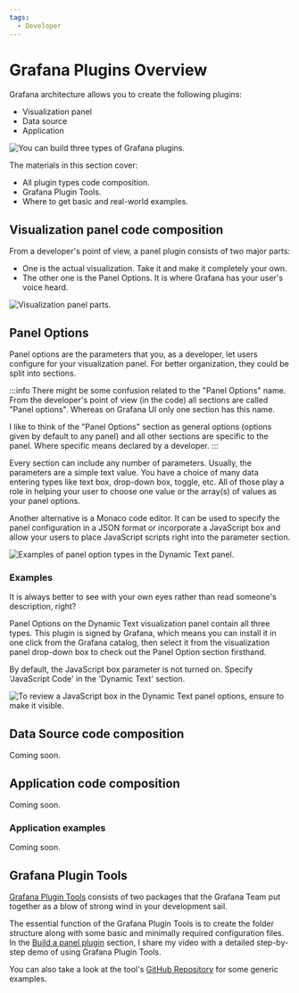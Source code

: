 ```yaml
---
tags:
  - Developer
---
```



# Grafana Plugins Overview

Grafana architecture allows you to create the following plugins:

- Visualization panel
- Data source
- Application

<Image
  title="You can build three types of Grafana plugins."
  src="/img/grafana/plugin-types.png"
/>

The materials in this section cover:

- All plugin types code composition.
- Grafana Plugin Tools.
- Where to get basic and real-world examples.

## Visualization panel code composition

From a developer's point of view, a panel plugin consists of two major parts:

- One is the actual visualization. Take it and make it completely your own.
- The other one is the Panel Options. It is where Grafana has your user's voice heard.

<Image
  title="Visualization panel parts."
  src="/img/grafana/details-panel.png"
/>

## Panel Options

Panel options are the parameters that you, as a developer, let users configure for your visualization panel. For better organization, they could be split into sections.

:::info
There might be some confusion related to the "Panel Options" name. From the developer's point of view (in the code) all sections are called "Panel options". Whereas on Grafana UI only one section has this name.

I like to think of the "Panel Options" section as general options (options given by default to any panel) and all other sections are specific to the panel. Where specific means declared by a developer.
:::

Every section can include any number of parameters. Usually, the parameters are a simple text value. You have a choice of many data entering types like text box, drop-down box, toggle, etc. All of those play a role in helping your user to choose one value or the array(s) of values as your panel options.

Another alternative is a Monaco code editor. It can be used to specify the panel configuration in a JSON format or incorporate a JavaScript box and allow your users to place JavaScript scripts right into the parameter section.

<Image
  title="Examples of panel option types in the Dynamic Text panel."
  src="/img/grafana/details-dt.png"
/>

### Examples

It is always better to see with your own eyes rather than read someone's description, right?

Panel Options on the Dynamic Text visualization panel contain all three types.
This plugin is signed by Grafana, which means you can install it in one click from the Grafana catalog, then select it from the visualization panel drop-down box to check out the Panel Option section firsthand.

By default, the JavaScript box parameter is not turned on. Specify 'JavaScript Code' in the 'Dynamic Text' section.

<Image
  title="To review a JavaScript box in the Dynamic Text panel options, ensure to make it visible."
  src="/img/grafana/javascriptbox.png"
/>

## Data Source code composition

Coming soon.

## Application code composition

Coming soon.

### Application examples

Coming soon.

## Grafana Plugin Tools

[Grafana Plugin Tools](https://grafana.github.io/plugin-tools/) consists of two packages that the Grafana Team put together as a blow of strong wind in your development sail.

The essential function of the Grafana Plugin Tools is to create the folder structure along with some basic and minimally required configuration files. In the [Build a panel plugin](../../developer/panel/) section, I share my video with a detailed step-by-step demo of using Grafana Plugin Tools.

You can also take a look at the tool's [GitHub Repository](https://github.com/grafana/grafana-plugin-examples) for some generic examples.
